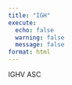 ---
title: "IGH"
execute:
  echo: false
  warning: false
  message: false
format: html
---

 IGHV ASC